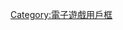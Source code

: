{{Userbox-2
|id1=<span lang="zh" style="font-family: 微软雅黑,宋体; ">劍俠<br>奇緣</span>
|id1-fc=white
|id1-c= purple
|id1-s= 
|id2=<span lang="zh" style="font-family: 微软雅黑,宋体; ">網絡<br>版叁</span>
|id2-fc= purple
|id2-c= white
|info= 少俠在'''劍網3'''馳騁江湖。
|id2-s= 
|info-c= red
|info-s= 10
|info-fc= white
|border-c= purple
|border-s= 2
}}<includeonly>[[Category:喜歡劍網3的維基人|{{PAGENAME}}]]</includeonly><noinclude>

{{DEFAULTSORT:Jianwang 3}}
[[Category:喜歡劍網3的維基人| ]]
[[Category:電子遊戲用戶框]]
</noinclude>